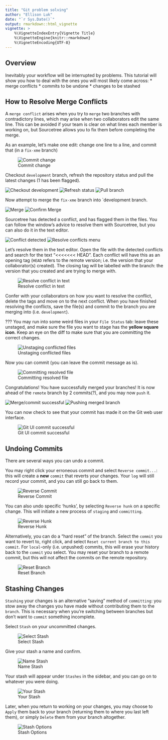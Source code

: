 ```yaml
---
title: "Git problem solving"
author: "Ellison Luk"
date: "`r Sys.Date()`"
output: rmarkdown::html_vignette
vignette: >
    %\VignetteIndexEntry{Vignette Title}
    %\VignetteEngine{knitr::rmarkdown}
    %\VignetteEncoding{UTF-8}
---
```


## Overview

Inevitably your workflow will be interrupted by problems. This tutorial will show you how to deal with the ones you will most likely come across:
* merge conflicts
* commits to be undone
* changes to be stashed

## How to Resolve Merge Conflicts

A `merge conflict` arises when you try to `merge` two branches with contradictory lines, which may arise when two collaborators edit the same line. This can be avoided if your team is clear on what lines each member is working on, but Sourcetree allows you to fix them before completing the merge.

As an example, let's make one edit: change one \xme line to a \syn line, and commit that (in a `fix-xme` branch)

![Commit change](figures/git-ps_merge-conflict/sourcetree_conflict-01.png)

Checkout `development` branch, refresh the repository status and pull the latest changes (1 has been flagged).

![Checkout development](figures/git-ps_merge-conflict/sourcetree_conflict-02.png)
![Refresh status](figures/git-ps_merge-conflict/sourcetree_conflict-03.png)
![Pull branch](figures/git-ps_merge-conflict/sourcetree_conflict-04.png)

Now attempt to merge the `fix-xme` branch into `development branch. 

![Merge](figures/git-ps_merge-conflict/sourcetree_conflict-05.png)
![Confirm Merge](figures/git-ps_merge-conflict/sourcetree_conflict-06.png)

Sourcetree has detected a conflict, and has flagged them in the files. You can follow the window's advice to resolve them with Sourcetree, but you can also do it in the text editor.

![Conflict detected](figures/git-ps_merge-conflict/sourcetree_conflict-07.png)
![Resolve conflicts menu](figures/git-ps_merge-conflict/sourcetree_conflict-08.png)

Let's resolve them in the text editor. Open the file with the detected conflicts and search for the text "<<<<<<< HEAD". Each conflict will have this as an opening tag (`HEAD` refers to the remote version; i.e. the version that your collaborator(s) created). The closing tag will be labelled with the branch: the version that you created and are trying to merge with.

![Resolve conflict in text](figures/git-ps_merge-conflict/sourcetree_conflict-09.png)

Confer with your collaborators on how you want to resolve the conflict, delete the tags and move on to the next conflict. When you have finished resolving the conflicts, save the file(s) and commit to the branch you are merging into (i.e. `development`). 

???
You may run into some weird files in your `File Status` tab: leave these unstaged, and make sure the file you want to stage has the **yellow square icon**. Keep an eye on the diff to make sure that you are committing the correct changes. 

![Unstaging conflicted files](figures/git-ps_merge-conflict/sourcetree_conflict-10a.png)

Now you can commit (you can leave the commit message as is).

![Committing resolved file](figures/git-ps_merge-conflict/sourcetree_conflict-10b.png)

Congratulations! You have successfully merged your branches! It is now ahead of the `remote` branch by 2 commits(?), and you may now `push` it.

![Merge/commit successful](figures/git-ps_merge-conflict/sourcetree_conflict-11.png)
![Pushing merged branch](figures/git-ps_merge-conflict/sourcetree_conflict-12.png)

You can now check to see that your commit has made it on the Git web user interface.

![Git UI commit successful](figures/git-ps_merge-conflict/sourcetree_conflict-13.png)

## Undoing Commits

There are several ways you can undo a commit. 

You may right click your erroneous commit and select `Reverse commit...`: this will create a **new** `commit` that reverts your changes. Your `log` will still record your commit, and you can still go back to them. 

![Reverse Commit](figures/git-ps_undo-commit/sourcetree_reverse-commit.png)

You can also undo specific 'hunks', by selecting `Reverse hunk` on a specific change. This will initiate a new process of `staging` and `committing`.

![Reverse Hunk](figures/git-ps_undo-commit/sourcetree_reverse-hunk.png)

Alternatively, you can do a "hard reset" of the branch. Select the `commit` you want to revert to, right click, and select `Reset current branch to this commit`. For `local`-only (i.e. unpushed) commits, this will erase your history back to the `commit` you select. You may reset your branch to a remote commit, but this will not affect the commits on the remote repository.

![Reset Branch](figures/git-ps_undo-commit/sourcetree_reset-branch.png)


## Stashing Changes

`Stashing` your changes is an alternative "saving" method of `committing`: you stow away the changes you have made without contributing them to the `branch`. This is necessary when you're switching between branches but don't want to `commit` something incomplete.

Select `Stash` on your uncommitted changes.

![Select Stash](figures/git-ps_stash/sourcetree_stash-1.png)

Give your stash a name and confirm.

![Name Stash](figures/git-ps_stash/sourcetree_stash-2.png)

Your stash will appear under `Stashes` in the sidebar, and you can go on to whatever you were doing. 

![Your Stash](figures/git-ps_stash/sourcetree_stash-3.png)

Later, when you return to working on your changes, you may choose to `Apply` them back to your branch (returning them to where you last left them), or simply `Delete` them from your branch altogether. 

![Stash Options](figures/git-ps_stash/sourcetree_stash-4.png)
